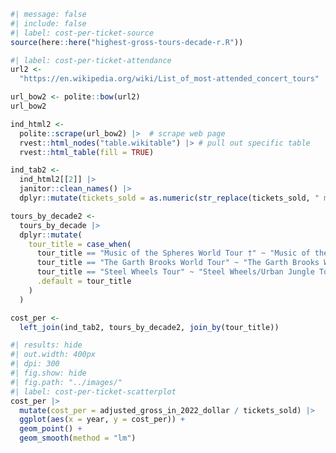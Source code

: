 ```r
#| message: false
#| include: false
#| label: cost-per-ticket-source
source(here::here("highest-gross-tours-decade-r.R"))
```


```r
#| label: cost-per-ticket-attendance
url2 <-
  "https://en.wikipedia.org/wiki/List_of_most-attended_concert_tours"

url_bow2 <- polite::bow(url2)
url_bow2

ind_html2 <-
  polite::scrape(url_bow2) |>  # scrape web page
  rvest::html_nodes("table.wikitable") |> # pull out specific table
  rvest::html_table(fill = TRUE)

ind_tab2 <-
  ind_html2[[2]] |>
  janitor::clean_names() |>
  dplyr::mutate(tickets_sold = as.numeric(str_replace(tickets_sold, " million.*", "")) * 1e6)

tours_by_decade2 <-
  tours_by_decade |>
  dplyr::mutate(
    tour_title = case_when(
      tour_title == "Music of the Spheres World Tour †" ~ "Music of the Spheres World Tour",
      tour_title == "The Garth Brooks World Tour" ~ "The Garth Brooks World Tour (1996–1998)",
      tour_title == "Steel Wheels Tour" ~ "Steel Wheels/Urban Jungle Tour",
      .default = tour_title
    )
  )

cost_per <-
  left_join(ind_tab2, tours_by_decade2, join_by(tour_title))
```

```r
#| results: hide
#| out.width: 400px
#| dpi: 300
#| fig.show: hide
#| fig.path: "../images/"
#| label: cost-per-ticket-scatterplot
cost_per |>
  mutate(cost_per = adjusted_gross_in_2022_dollar / tickets_sold) |>
  ggplot(aes(x = year, y = cost_per)) +
  geom_point() +
  geom_smooth(method = "lm")
```